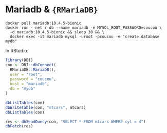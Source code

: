 # Mariadb & `{RMariaDB}`

  
```
docker pull mariadb:10.4.5-bionic
docker run --net r-db --name mariadb -e MYSQL_ROOT_PASSWORD=coucou \
  -d mariadb:10.4.5-bionic && sleep 30 && \
  docker exec -it mariadb mysql -uroot -pcoucou -e "create database mydb"
```

In RStudio: 

``` r
library(DBI)
con <- DBI::dbConnect(
  RMariaDB::MariaDB(), 
  user = "root",
  password = "coucou",
  host = "mariadb",
  db = "mydb"
)

dbListTables(con)
dbWriteTable(con, "mtcars", mtcars)
dbListTables(con)

res <- dbSendQuery(con, "SELECT * FROM mtcars WHERE cyl = 4")
dbFetch(res)
```